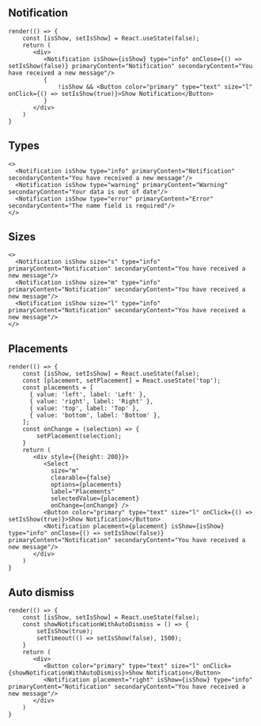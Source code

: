 
<Meta title="Components/Messaging/Notification" />

## Notification

```tsx live expanded
render(() => {
    const [isShow, setIsShow] = React.useState(false);
    return (
       <div>
          <Notification isShow={isShow} type="info" onClose={() => setIsShow(false)} primaryContent="Notification" secondaryContent="You have received a new message"/>
          {
              !isShow && <Button color="primary" type="text" size="l" onClick={() => setIsShow(true)}>Show Notification</Button>
          }
       </div>
    )
}
```

## Types

```tsx live
<>
  <Notification isShow type="info" primaryContent="Notification" secondaryContent="You have received a new message"/>
  <Notification isShow type="warning" primaryContent="Warning" secondaryContent="Your data is out of date"/>
  <Notification isShow type="error" primaryContent="Error" secondaryContent="The name field is required"/>
</>
```

## Sizes

```tsx live
<>
  <Notification isShow size="s" type="info" primaryContent="Notification" secondaryContent="You have received a new message"/>
  <Notification isShow size="m" type="info" primaryContent="Notification" secondaryContent="You have received a new message"/>
  <Notification isShow size="l" type="info" primaryContent="Notification" secondaryContent="You have received a new message"/>
</>
```

## Placements

```tsx live
render(() => {
    const [isShow, setIsShow] = React.useState(false);
    const [placement, setPlacement] = React.useState('top');
    const placements = [
      { value: 'left', label: 'Left' },
      { value: 'right', label: 'Right' },
      { value: 'top', label: 'Top' },
      { value: 'bottom', label: 'Bottom' },
    ];
    const onChange = (selection) => {
        setPlacement(selection);
    }
    return (
       <div style={{height: 200}}>
          <Select
            size="m"
            clearable={false}
            options={placements}
            label="Placements"
            selectedValue={placement}
            onChange={onChange} />
          <Button color="primary" type="text" size="l" onClick={() => setIsShow(true)}>Show Notification</Button>
          <Notification placement={placement} isShow={isShow} type="info" onClose={() => setIsShow(false)} primaryContent="Notification" secondaryContent="You have received a new message"/>
       </div>
    )
}
```

## Auto dismiss

```tsx live
render(() => {
    const [isShow, setIsShow] = React.useState(false);
    const showNotificationWithAutoDismiss = () => {
        setIsShow(true);
        setTimeout(() => setIsShow(false), 1500);
    }
    return (
       <div>
          <Button color="primary" type="text" size="l" onClick={showNotificationWithAutoDismiss}>Show Notification</Button>
          <Notification placement="right" isShow={isShow} type="info" primaryContent="Notification" secondaryContent="You have received a new message"/>
       </div>
    )
}
```

<ArgsTable of={Notification} />
